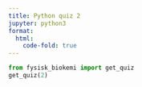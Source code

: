 ```yaml
---
title: Python quiz 2
jupyter: python3
format:
  html:
    code-fold: true
---
```


```python
from fysisk_biokemi import get_quiz
get_quiz(2)
```